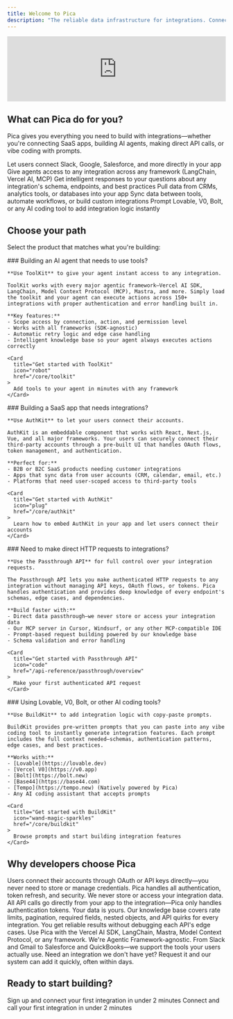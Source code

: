 ```yaml
---
title: Welcome to Pica
description: "The reliable data infrastructure for integrations. Connect to 150+ tools with built-in auth, edge case handling, and deep integration knowledge."
---
```


<iframe
  width="100%"
  style={{ aspectRatio: '16/9' }}
  src="https://www.youtube.com/embed/hYWfFgtKybY"
  title="Pica Product Overview"
  frameBorder="0"
  allow="accelerometer; autoplay; clipboard-write; encrypted-media; gyroscope; picture-in-picture"
  allowFullScreen
></iframe>

## What can Pica do for you?

Pica gives you everything you need to build with integrations—whether you're connecting SaaS apps, building AI agents, making direct API calls, or vibe coding with prompts. 

<CardGroup cols={3}>
  <Card icon="users" title="Customer-facing integrations">
    Let users connect Slack, Google, Salesforce, and more directly in your app
  </Card>
  <Card icon="robot" title="AI agents with tools">
    Give agents access to any integration across any framework (LangChain, Vercel AI, MCP)
  </Card>
  <Card icon="brain" title="Intelligent knowledge">
    Get intelligent responses to your questions about any integration's schema, endpoints, and best practices
  </Card>
  <Card icon="database" title="Data pipelines">
    Pull data from CRMs, analytics tools, or databases into your app
  </Card>
  <Card icon="webhook" title="Integration workflows">
    Sync data between tools, automate workflows, or build custom integrations
  </Card>
  <Card icon="sparkles" title="Vibe-coded features">
    Prompt Lovable, V0, Bolt, or any AI coding tool to add integration logic instantly
  </Card>
</CardGroup>

## Choose your path

Select the product that matches what you're building:

<Tabs>
  <Tab title="AI Agent">
    ### Building an AI agent that needs to use tools?
    
    **Use ToolKit** to give your agent instant access to any integration.
    
    ToolKit works with every major agentic framework—Vercel AI SDK, LangChain, Model Context Protocol (MCP), Mastra, and more. Simply load the toolkit and your agent can execute actions across 150+ integrations with proper authentication and error handling built in.
    
    **Key features:**
    - Scope access by connection, action, and permission level
    - Works with all frameworks (SDK-agnostic)
    - Automatic retry logic and edge case handling
    - Intelligent knowledge base so your agent always executes actions correctly
    
    <Card
      title="Get started with ToolKit"
      icon="robot"
      href="/core/toolkit"
    >
      Add tools to your agent in minutes with any framework
    </Card>
  </Tab>

  <Tab title="SaaS App">
    ### Building a SaaS app that needs integrations?
    
    **Use AuthKit** to let your users connect their accounts.
    
    AuthKit is an embeddable component that works with React, Next.js, Vue, and all major frameworks. Your users can securely connect their third-party accounts through a pre-built UI that handles OAuth flows, token management, and authentication.
    
    **Perfect for:**
    - B2B or B2C SaaS products needing customer integrations
    - Apps that sync data from user accounts (CRM, calendar, email, etc.)
    - Platforms that need user-scoped access to third-party tools
    
    <Card
      title="Get started with AuthKit"
      icon="plug"
      href="/core/authkit"
    >
      Learn how to embed AuthKit in your app and let users connect their accounts
    </Card>
  </Tab>
  
  <Tab title="Direct API">
    ### Need to make direct HTTP requests to integrations?
    
    **Use the Passthrough API** for full control over your integration requests.
    
    The Passthrough API lets you make authenticated HTTP requests to any integration without managing API keys, OAuth flows, or tokens. Pica handles authentication and provides deep knowledge of every endpoint's schemas, edge cases, and dependencies.
    
    **Build faster with:**
    - Direct data passthrough—we never store or access your integration data
    - Our MCP server in Cursor, Windsurf, or any other MCP-compatible IDE
    - Prompt-based request building powered by our knowledge base
    - Schema validation and error handling
    
    <Card
      title="Get started with Passthrough API"
      icon="code"
      href="/api-reference/passthrough/overview"
    >
      Make your first authenticated API request
    </Card>
  </Tab>
  
  <Tab title="Vibe Coding">
    ### Using Lovable, V0, Bolt, or other AI coding tools?
    
    **Use BuildKit** to add integration logic with copy-paste prompts.
    
    BuildKit provides pre-written prompts that you can paste into any vibe coding tool to instantly generate integration features. Each prompt includes the full context needed—schemas, authentication patterns, edge cases, and best practices.
    
    **Works with:**
    - [Lovable](https://lovable.dev)
    - [Vercel V0](https://v0.app)
    - [Bolt](https://bolt.new)
    - [Base44](https://base44.com)
    - [Tempo](https://tempo.new) (Natively powered by Pica)
    - Any AI coding assistant that accepts prompts

    <Card
      title="Get started with BuildKit"
      icon="wand-magic-sparkles"
      href="/core/buildkit"
    >
      Browse prompts and start building integration features
    </Card>
  </Tab>
</Tabs>

## Why developers choose Pica

<AccordionGroup>
  <Accordion title="Built-in authentication" icon="key">
    Users connect their accounts through OAuth or API keys directly—you never need to store or manage credentials. Pica handles all authentication, token refresh, and security.
  </Accordion>
  
  <Accordion title="Your data stays private" icon="lock">
    We never store or access your integration data. All API calls go directly from your app to the integration—Pica only handles authentication tokens. Your data is yours.
  </Accordion>
  
  <Accordion title="Edge cases handled" icon="shield-check">
    Our knowledge base covers rate limits, pagination, required fields, nested objects, and API quirks for every integration. You get reliable results without debugging each API's edge cases.
  </Accordion>
  
  <Accordion title="Works with any framework" icon="layer-group">
    Use Pica with the Vercel AI SDK, LangChain, Mastra, Model Context Protocol, or any framework. We're Agentic Framework-agnostic.
  </Accordion>
  
  <Accordion title="150+ integrations and growing" icon="grid">
    From Slack and Gmail to Salesforce and QuickBooks—we support the tools your users actually use. Need an integration we don't have yet? Request it and our system can add it quickly, often within days.
  </Accordion>
</AccordionGroup>

## Ready to start building?

<CardGroup cols={2}>
  <Card
    title="Create free account"
    icon="rocket"
    href="https://app.picaos.com"
  >
    Sign up and connect your first integration in under 2 minutes
  </Card>
  <Card
    title="View quickstart guide"
    icon="book-open"
    href="/get-started/quickstart"
  >
    Connect and call your first integration in under 2 minutes
  </Card>
</CardGroup>
